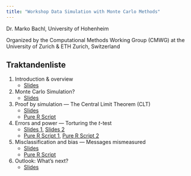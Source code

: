 ```yaml
---
title: "Workshop Data Simulation with Monte Carlo Methods"
---
```


Dr. Marko Bachl, University of Hohenheim

Organized by the Computational Methods Working Group (CMWG)
at the University of Zurich & ETH Zurich, Switzerland

## Traktandenliste

1)  Introduction & overview
    - [Slides](qmd/01_intro.html)

2)  Monte Carlo Simulation?
    - [Slides](qmd/02_monte_carlo.html)

3)  Proof by simulation --- The Central Limit Theorem (CLT) 
    - [Slides](qmd/03_prove.html)
    - [Pure R Script](https://github.com/bachl/sim/blob/main/R/03_prove.R)

4)  Errors and power --- Torturing the *t*-test
    - [Slides 1](qmd/04_1_errors_power.html), [Slides 2](qmd/04_2_errors_power.html)
    - [Pure R Script 1](https://github.com/bachl/sim/blob/main/R/04_1_errors_power.R), [Pure R Script 2](https://github.com/bachl/sim/blob/main/R/04_2_errors_power.R)

5)  Misclassification and bias --- Messages mismeasured
    - [Slides](qmd/05_misclass_bias.html)
    - [Pure R Script](https://github.com/bachl/sim/blob/main/R/05_misclass_bias.R)

6)  Outlook: What's next?
    - [Slides](qmd/06_outlook.html)

